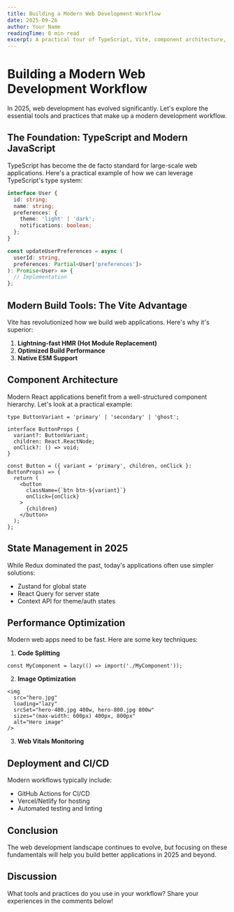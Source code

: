```yaml
---
title: Building a Modern Web Development Workflow
date: 2025-09-26
author: Your Name
readingTime: 8 min read
excerpt: A practical tour of TypeScript, Vite, component architecture, and performance tips for a modern React workflow.
---
```


# Building a Modern Web Development Workflow

In 2025, web development has evolved significantly. Let's explore the essential tools and practices that make up a modern development workflow.

## The Foundation: TypeScript and Modern JavaScript

TypeScript has become the de facto standard for large-scale web applications. Here's a practical example of how we can leverage TypeScript's type system:

```typescript
interface User {
  id: string;
  name: string;
  preferences: {
    theme: 'light' | 'dark';
    notifications: boolean;
  };
}

const updateUserPreferences = async (
  userId: string, 
  preferences: Partial<User['preferences']>
): Promise<User> => {
  // Implementation
};
```

## Modern Build Tools: The Vite Advantage

Vite has revolutionized how we build web applications. Here's why it's superior:

1. **Lightning-fast HMR (Hot Module Replacement)**
2. **Optimized Build Performance**
3. **Native ESM Support**

## Component Architecture

Modern React applications benefit from a well-structured component hierarchy. Let's look at a practical example:

```tsx
type ButtonVariant = 'primary' | 'secondary' | 'ghost';

interface ButtonProps {
  variant?: ButtonVariant;
  children: React.ReactNode;
  onClick?: () => void;
}

const Button = ({ variant = 'primary', children, onClick }: ButtonProps) => {
  return (
    <button 
      className={`btn btn-${variant}`}
      onClick={onClick}
    >
      {children}
    </button>
  );
};
```

## State Management in 2025

While Redux dominated the past, today's applications often use simpler solutions:

- Zustand for global state
- React Query for server state
- Context API for theme/auth states

## Performance Optimization

Modern web apps need to be fast. Here are some key techniques:

1. **Code Splitting**
```tsx
const MyComponent = lazy(() => import('./MyComponent'));
```

2. **Image Optimization**
```tsx
<img 
  src="hero.jpg"
  loading="lazy"
  srcSet="hero-400.jpg 400w, hero-800.jpg 800w"
  sizes="(max-width: 600px) 400px, 800px"
  alt="Hero image"
/>
```

3. **Web Vitals Monitoring**

## Deployment and CI/CD

Modern workflows typically include:

- GitHub Actions for CI/CD
- Vercel/Netlify for hosting
- Automated testing and linting

## Conclusion

The web development landscape continues to evolve, but focusing on these fundamentals will help you build better applications in 2025 and beyond.

## Discussion

What tools and practices do you use in your workflow? Share your experiences in the comments below!
